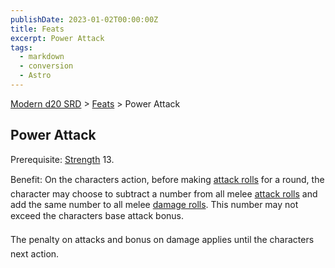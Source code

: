 ```yaml
---
publishDate: 2023-01-02T00:00:00Z
title: Feats
excerpt: Power Attack
tags:
  - markdown
  - conversion
  - Astro
---
```


[Modern d20 SRD](/#modernD20) > [Feats](modern-d20-srd-feats-index) > Power Attack

## Power Attack

Prerequisite: [Strength](modern-d20-srd-basics-ability-scores) 13.

Benefit: On the characters action, before making [attack rolls](modern-d20-srd-combat-attack-roll) for a round, the character may choose to subtract a number from all melee [attack rolls](modern-d20-srd-combat-attack-roll) and add the same number to all melee [damage rolls](modern-d20-srd-combat-damage). This number may not exceed the characters base attack bonus.

The penalty on attacks and bonus on damage applies until the characters next action.

